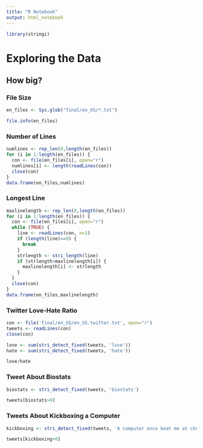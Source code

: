 ---
title: "R Notebook"
output: html_notebook
---

```{r}
library(stringi)
```

# Exploring the Data

## How big?

### File Size
```{r}
en_files <- Sys.glob("final/en_US/*.txt")

file.info(en_files)
```

### Number of Lines
```{r}
numlines <- rep_len(0,length(en_files))
for (i in 1:length(en_files)) {
  con <- file(en_files[i], open="r")
  numlines[i] <- length(readLines(con))
  close(con)
}
data.frame(en_files,numlines)
```

### Longest Line
```{r}
maxlinelength <- rep_len(0,length(en_files))
for (i in 1:length(en_files)) {
  con <- file(en_files[i], open="r")
  while (TRUE) {
    line <- readLines(con, n=1)
    if (length(line)==0) {
      break
    }
    strlength <- stri_length(line)
    if (strlength>maxlinelength[i]) {
      maxlinelength[i] <- strlength
    }
  }
  close(con)
}
data.frame(en_files,maxlinelength)
```

### Twitter Love-Hate Ratio
```{r}
con <- file('final/en_US/en_US.twitter.txt', open="r")
tweets <- readLines(con)
close(con)

love <- sum(stri_detect_fixed(tweets, 'love'))
hate <- sum(stri_detect_fixed(tweets, 'hate'))

love/hate
```

### Tweet About Biostats
```{r}
biostats <- stri_detect_fixed(tweets, 'biostats')

tweets[biostats>0]
```

### Tweets About Kickboxing a Computer
```{r}
kickboxing <- stri_detect_fixed(tweets, 'A computer once beat me at chess, but it was no match for me at kickboxing')

tweets[kickboxing>0]

```